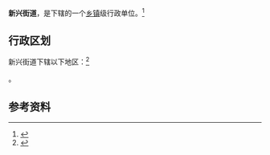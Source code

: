 {{中国乡级行政区|21/08/02/006/000}}

'''新兴街道'''，是{{PRC admin/fullname|21/08/02/006/000|3}}下辖的一个[[乡镇|乡镇]]级行政单位。<ref>{{PRC admin/ref sgc|{{PRC admin/parent|21/08/02/006/000}}}}</ref>

== 行政区划 ==

新兴街道下辖以下地区：<ref>{{PRC admin/ref sgc|21/08/02/006/000}}</ref>

{{PRC admin/children|21/08/02/006/000}}。

== 参考资料 ==

{{reflist}}

{{行政区划小作品}}
{{PRC admin/navcat|21/08/02/006/000}}
